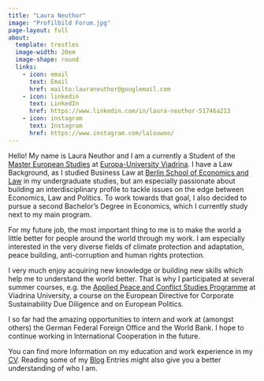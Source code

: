 ---
title: "Laura Neuthor"
image: "Profilbild Forum.jpg"
page-layout: full
about:
  template: trestles
  image-width: 20em
  image-shape: round
  links:
    - icon: email
      text: Email
      href: mailto:lauraneuthor@googlemail.com
    - icon: linkedin
      text: LinkedIn
      href: https://www.linkedin.com/in/laura-neuthor-51746a213
    - icon: instagram
      text: Instagram
      href: https://www.instagram.com/lalouwoo/
---

Hello! My name is Laura Neuthor and I am a currently a Student of the [Master European Studies](https://www.kuwi.europa-uni.de/en/studium-alt/master/es/index.html) at [Europa-University Viadrina](https://www.europa-uni.de/en/index.html). I have a Law Background, as I studied Business Law at [Berlin School of Economics and Law](https://www.hwr-berlin.de/en/) in my undergraduate studies, but am especially passionate about building an interdisciplinary profile to tackle issues on the edge between Economics, Law and Politics. To work towards that goal, I also decided to pursue a second Bachelor's Degree in Economics, which I currently study next to my main program.

For my future job, the most important thing to me is to make the world a little better for people around the world through my work. I am especially interested in the very diverse fields of climate protection and adaptation, peace building, anti-corruption and human rights protection.

I very much enjoy acquiring new knowledge or building new skills which help me to understand the world better. That is why I participated at several summer courses, e.g. the [Applied Peace and Conflict Studies Programme](https://www.europa-uni.de/de/studium/studienangebot/so-viapcs-programm/index.html#application-128808417) at Viadrina University, a course on the European Directive for Corporate Sustainability Due Diligence and on European Politics.

I so far had the amazing opportunities to intern and work at (amongst others) the German Federal Foreign Office and the World Bank. I hope to continue working in International Cooperation in the future.

You can find more Information on my education and work experience in my [CV](/cv). Reading some of my [Blog](/blog) Entries might also give you a better understanding of who I am.
